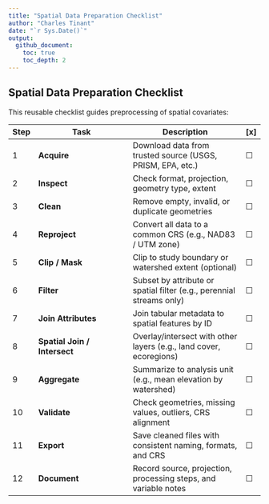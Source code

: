 ```yaml
---
title: "Spatial Data Preparation Checklist"
author: "Charles Tinant"
date: "`r Sys.Date()`"
output:
  github_document:
    toc: true
    toc_depth: 2
---
```


## Spatial Data Preparation Checklist
This reusable checklist guides preprocessing of spatial covariates:

| Step | Task                         | Description                      | [x] |
| ---- | ---------------------------- |--------------------------------- | --- |
| 1    | **Acquire**                  | Download data from trusted source (USGS, PRISM, EPA, etc.)           | ☐ |
| 2    | **Inspect**                  | Check format, projection, geometry type, extent                      | ☐ |
| 3    | **Clean**                    | Remove empty, invalid, or duplicate geometries                       | ☐ |
| 4    | **Reproject**                | Convert all data to a common CRS (e.g., NAD83 / UTM zone)            | ☐ |
| 5    | **Clip / Mask**              | Clip to study boundary or watershed extent (optional)                | ☐ |
| 6    | **Filter**                   | Subset by attribute or spatial filter (e.g., perennial streams only) | ☐ |
| 7    | **Join Attributes**          | Join tabular metadata to spatial features by ID                      | ☐ |
| 8    | **Spatial Join / Intersect** | Overlay/intersect with other layers (e.g., land cover, ecoregions)   | ☐ |
| 9    | **Aggregate**                | Summarize to analysis unit (e.g., mean elevation by watershed)       | ☐ |
| 10   | **Validate**                 | Check geometries, missing values, outliers, CRS alignment            | ☐ |
| 11   | **Export**                   | Save cleaned files with consistent naming, formats, and CRS          | ☐ |
| 12   | **Document**                 | Record source, projection, processing steps, and variable notes      | ☐ |


